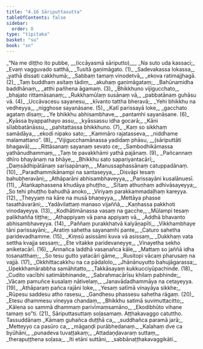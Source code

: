 ```yaml
---
title: "4.16 Sāriputtasutta"
tableOfContents: false
sidebar:
  order: 8
type: "tipitaka"
basket: "su"
book: "sn"
---
```



<DynamicBreadcrumb />

<Division number="962" book="sn">

<Paragraph number="1138" type="verses" book="sn">
_“Na me diṭṭho ito pubbe, __(iccāyasmā sāriputto)___  
_Na suto uda kassaci;_  
_Evaṃ vagguvado satthā,_  
_Tusitā gaṇimāgato. (1)_  

</Paragraph>

</Division>
<Division number="963" book="sn">

<Paragraph number="1139" type="verses" book="sn">
_Sadevakassa lokassa,_  
_yathā dissati cakkhumā;_  
_Sabbaṃ tamaṃ vinodetvā,_  
_ekova ratimajjhagā. (2)_  

</Paragraph>

</Division>
<Division number="964" book="sn">

<Paragraph number="1140" type="verses" book="sn">
_Taṃ buddhaṃ asitaṃ tādiṃ,_  
_akuhaṃ gaṇimāgataṃ;_  
_Bahūnamidha baddhānaṃ,_  
_atthi pañhena āgamaṃ. (3)_  

</Paragraph>

</Division>
<Division number="965" book="sn">

<Paragraph number="1141" type="verses" book="sn">
_Bhikkhuno vijigucchato,_  
_bhajato rittamāsanaṃ;_  
_Rukkhamūlaṃ susānaṃ vā,_  
_pabbatānaṃ guhāsu vā. (4)_  

</Paragraph>

</Division>
<Division number="966" book="sn">

<Paragraph number="1142" type="verses" book="sn">
_Uccāvacesu sayanesu,_  
_kīvanto tattha bheravā;_  
_Yehi bhikkhu na vedheyya,_  
_nigghose sayanāsane. (5)_  

</Paragraph>

</Division>
<Division number="967" book="sn">

<Paragraph number="1143" type="verses" book="sn">
_Katī parissayā loke,_  
_gacchato agataṃ disaṃ;_  
_Ye bhikkhu abhisambhave,_  
_pantamhi sayanāsane. (6)_  

</Paragraph>

</Division>
<Division number="968" book="sn">

<Paragraph number="1144" type="verses" book="sn">
_Kyāssa byappathayo assu,_  
_kyāssassu idha gocarā;_  
_Kāni sīlabbatānāssu,_  
_pahitattassa bhikkhuno. (7)_  

</Paragraph>

</Division>
<Division number="969" book="sn">

<Paragraph number="1145" type="verses" book="sn">
_Kaṃ so sikkhaṃ samādāya,_  
_ekodi nipako sato;_  
_Kammāro rajatasseva,_  
_niddhame malamattano”. (8)_  

</Paragraph>

</Division>
<Division number="970" book="sn">

<Paragraph number="1146" type="verses" book="sn">
_“Vijigucchamānassa yadidaṃ phāsu, __(sāriputtāti bhagavā)___  
_Rittāsanaṃ sayanaṃ sevato ce;_  
_Sambodhikāmassa yathānudhammaṃ,_  
_Taṃ te pavakkhāmi yathā pajānaṃ. (9)_  

</Paragraph>

</Division>
<Division number="971" book="sn">

<Paragraph number="1147" type="verses" book="sn">
_Pañcannaṃ dhīro bhayānaṃ na bhāye,_  
_Bhikkhu sato sapariyantacārī;_  
_Ḍaṃsādhipātānaṃ sarīsapānaṃ,_  
_Manussaphassānaṃ catuppadānaṃ. (10)_  

</Paragraph>

</Division>
<Division number="972" book="sn">

<Paragraph number="1148" type="verses" book="sn">
_Paradhammikānampi na santaseyya,_  
_Disvāpi tesaṃ bahubheravāni;_  
_Athāparāni abhisambhaveyya,_  
_Parissayāni kusalānuesī. (11)_  

</Paragraph>

</Division>
<Division number="973" book="sn">

<Paragraph number="1149" type="verses" book="sn">
_Ātaṅkaphassena khudāya phuṭṭho,_  
_Sītaṃ athuṇhaṃ adhivāsayeyya;_  
_So tehi phuṭṭho bahudhā anoko,_  
_Viriyaṃ parakkammadaḷhaṃ kareyya. (12)_  

</Paragraph>

</Division>
<Division number="974" book="sn">

<Paragraph number="1150" type="verses" book="sn">
_Theyyaṃ na kāre na musā bhaṇeyya,_  
_Mettāya phasse tasathāvarāni;_  
_Yadāvilattaṃ manaso vijaññā,_  
_Kaṇhassa pakkhoti vinodayeyya. (13)_  

</Paragraph>

</Division>
<Division number="975" book="sn">

<Paragraph number="1151" type="verses" book="sn">
_Kodhātimānassa vasaṃ na gacche,_  
_Mūlampi tesaṃ palikhañña tiṭṭhe;_  
_Athappiyaṃ vā pana appiyaṃ vā,_  
_Addhā bhavanto abhisambhaveyya. (14)_  

</Paragraph>

</Division>
<Division number="976" book="sn">

<Paragraph number="1152" type="verses" book="sn">
_Paññaṃ purakkhatvā kalyāṇapīti,_  
_Vikkhambhaye tāni parissayāni;_  
_Aratiṃ sahetha sayanamhi pante,_  
_Caturo sahetha paridevadhamme. (15)_  

</Paragraph>

</Division>
<Division number="977" book="sn">

<Paragraph number="1153" type="verses" book="sn">
_Kiṃsū asissāmi kuva vā asissaṃ,_  
_Dukkhaṃ vata settha kvajja sessaṃ;_  
_Ete vitakke paridevaneyye,_  
_Vinayetha sekho aniketacārī. (16)_  

</Paragraph>

</Division>
<Division number="978" book="sn">

<Paragraph number="1154" type="verses" book="sn">
_Annañca laddhā vasanañca kāle,_  
_Mattaṃ so jaññā idha tosanatthaṃ;_  
_So tesu gutto yatacāri gāme,_  
_Rusitopi vācaṃ pharusaṃ na vajjā. (17)_  

</Paragraph>

</Division>
<Division number="979" book="sn">

<Paragraph number="1155" type="verses" book="sn">
_Okkhittacakkhu na ca pādalolo,_  
_Jhānānuyutto bahujāgarassa;_  
_Upekkhamārabbha samāhitatto,_  
_Takkāsayaṃ kukkucciyūpachinde. (18)_  

</Paragraph>

</Division>
<Division number="980" book="sn">

<Paragraph number="1156" type="verses" book="sn">
_Cudito vacībhi satimābhinande,_  
_Sabrahmacārīsu khilaṃ pabhinde;_  
_Vācaṃ pamuñce kusalaṃ nātivelaṃ,_  
_Janavādadhammāya na cetayeyya. (19)_  

</Paragraph>

</Division>
<Division number="981" book="sn">

<Paragraph number="1157" type="verses" book="sn">
_Athāparaṃ pañca rajāni loke,_  
_Yesaṃ satīmā vinayāya sikkhe;_  
_Rūpesu saddesu atho rasesu,_  
_Gandhesu phassesu sahetha rāgaṃ. (20)_  

</Paragraph>

</Division>
<Division number="982" book="sn">

<Paragraph number="1158" type="verses" book="sn">
_Etesu dhammesu vineyya chandaṃ,_  
_Bhikkhu satimā suvimuttacitto;_  
_Kālena so sammā dhammaṃ parivīmaṃsamāno,_  
_Ekodibhūto vihane tamaṃ so”ti. (21)_  


</Paragraph>
</Division>

<Paragraph number="1159" type="center" book="sn">
Sāriputtasuttaṃ soḷasamaṃ.



</Paragraph>

<Paragraph number="1160" type="center" book="sn">
Aṭṭhakavaggo catuttho.



</Paragraph>

<Paragraph number="1161" type="center" book="sn">
Tassuddānaṃ


</Paragraph>

<Paragraph number="1162" type="verses" book="sn">
_Kāmaṃ guhañca duṭṭhā ca,_  
_suddhañca paramā jarā;_  
_Metteyyo ca pasūro ca,_  
_māgaṇḍi purābhedanaṃ._  

</Paragraph>

<Paragraph number="1163" type="verses" book="sn">
_Kalahaṃ dve ca byūhāni,_  
_punadeva tuvaṭṭakaṃ;_  
_Attadaṇḍavaraṃ suttaṃ,_  
_therapuṭṭhena soḷasa;_  
_Iti etāni suttāni,_  
_sabbānaṭṭhakavaggikāti._
</Paragraph>